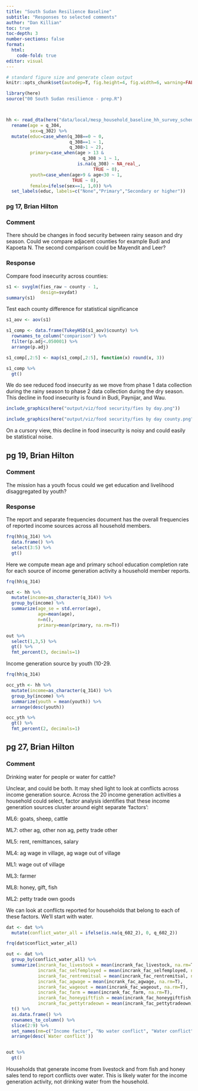 ```yaml
---
title: "South Sudan Resilience Baseline"
subtitle: "Responses to selected comments"
author: "Dan Killian"
toc: true
toc-depth: 3
number-sections: false
format: 
  html:
    code-fold: true
editor: visual
---
```


```r

# standard figure size and generate clean output
knitr::opts_chunk$set(autodep=T, fig.height=4, fig.width=6, warning=FALSE, message=FALSE, cache=TRUE, error=T, echo=T)

library(here)
source("00 South Sudan resilience - prep.R")




```

```r
hh <- read_dta(here("data/local/mesp_household_baseline_hh_survey_schedule_combined_weighted.dta")) %>%
  rename(age = q_304, 
         sex=q_302) %>%
  mutate(educ=case_when(q_308==0 ~ 0,
                        q_308==1 ~ 1,
                        q_308>1 ~ 2),
         primary=case_when(age > 13 &
                             q_308 > 1 ~ 1,
                           is.na(q_308) ~ NA_real_,
                                 TRUE ~ 0),
         youth=case_when(age>9 & age<30 ~ 1,
                         TRUE ~ 0),
         female=ifelse(sex==1, 1,0)) %>%
  set_labels(educ, labels=c("None","Primary","Secondary or higher"))
```

### pg 17, Brian Hilton

### Comment

There should be changes in food security between rainy season and dry season. Could we compare adjacent counties for example Budi and Kapoeta N. The second comparison could be Mayendit and Leer?

### Response

Compare food insecurity across counties:

```r
s1 <- svyglm(fies_raw ~ county - 1,
             design=svydat)
summary(s1)
```

Test each county difference for statistical significance

```r

s1_aov <- aov(s1) 

s1_comp <- data.frame(TukeyHSD(s1_aov)$county) %>%
  rownames_to_column("comparison") %>%
  filter(p.adj<.050001) %>%
  arrange(p.adj) 

s1_comp[,2:5] <- map(s1_comp[,2:5], function(x) round(x, 3))

s1_comp %>%
  gt()

```

We do see reduced food insecurity as we move from phase 1 data collection during the rainy season to phase 2 data collection during the dry season. This decline in food insecurity is found in Budi, Paynijar, and Wau.

```r
include_graphics(here("output/viz/food security/fies by day.png"))
```

```r
include_graphics(here("output/viz/food security/fies by day county.png"))
```

On a cursory view, this decline in food insecurity is noisy and could easily be statistical noise.

## pg 19, Brian Hilton

### Comment

The mission has a youth focus could we get education and livelihood disaggregated by youth?

### Response

The report and separate frequencies document has the overall frequencies of reported income sources across all household members.

```r
frq(hh$q_314) %>%
  data.frame() %>%
  select(3:5) %>%
  gt()
```

Here we compute mean age and primary school education completion rate for each source of income generation activity a household member reports.

```r
frq(hh$q_314)

out <- hh %>%
  mutate(income=as_character(q_314)) %>%
  group_by(income) %>%
  summarize(age_se = std.error(age),
            age=mean(age),
            n=n(),
            primary=mean(primary, na.rm=T)) 

out %>%
  select(1,3,5) %>%
  gt() %>%
  fmt_percent(3, decimals=1)
```

Income generation source by youth (10-29.

```r

frq(hh$q_314)

occ_yth <- hh %>%
  mutate(income=as_character(q_314)) %>%
  group_by(income) %>%
  summarize(youth = mean(youth)) %>%
  arrange(desc(youth))

occ_yth %>%
  gt() %>%
  fmt_percent(2, decimals=1)

```

## pg 27, Brian Hilton

### Comment 

Drinking water for people or water for cattle?

Unclear, and could be both. It may shed light to look at conflicts across income generation source. Across the 20 income generation activities a household could select, factor analysis identifies that these income generation sources cluster around eight separate 'factors':

ML6: goats, sheep, cattle

ML7: other ag, other non ag, petty trade other

ML5: rent, remittances, salary

ML4: ag wage in village, ag wage out of village

ML1: wage out of village

ML3: farmer

ML8: honey, gift, fish

ML2: petty trade own goods

We can look at conflicts reported for households that belong to each of these factors. We'll start with water.

```r
dat <- dat %>%
  mutate(conflict_water_all = ifelse(is.na(q_602_2), 0, q_602_2))

frq(dat$conflict_water_all)

```

```r
out <- dat %>%
  group_by(conflict_water_all) %>%
  summarize(incrank_fac_livestock = mean(incrank_fac_livestock, na.rm=T),
            incrank_fac_selfemployed = mean(incrank_fac_selfemployed, na.rm=T),
            incrank_fac_rentremitsal = mean(incrank_fac_rentremitsal, na.rm=T),
            incrank_fac_agwage = mean(incrank_fac_agwage, na.rm=T),
            incrank_fac_wageout = mean(incrank_fac_wageout, na.rm=T),
            incrank_fac_farm = mean(incrank_fac_farm, na.rm=T),
            incrank_fac_honeygiftfish = mean(incrank_fac_honeygiftfish, na.rm=T),
            incrank_fac_pettytradeown = mean(incrank_fac_pettytradeown)) %>%
  t() %>%
  as.data.frame() %>%
  rownames_to_column() %>%
  slice(2:9) %>%
  set_names(nm=c("Income factor", "No water conflict", "Water conflict")) %>%
  arrange(desc(`Water conflict`))


out %>%
  gt()
```

Households that generate income from livestock and from fish and honey sales tend to report conflicts over water. This is likely water for the income generation activity, not drinking water from the household.
